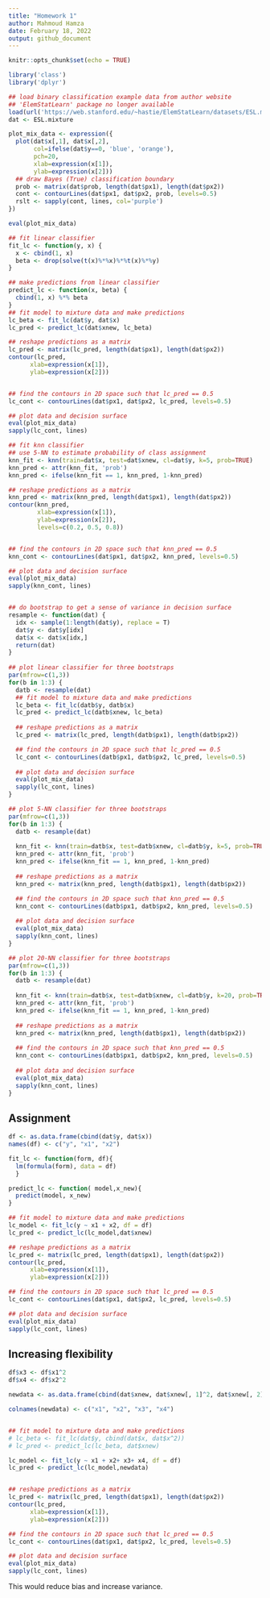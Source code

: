 ```yaml
---
title: "Homework 1"
author: Mahmoud Hamza
date: February 18, 2022  
output: github_document
---
```


```r
knitr::opts_chunk$set(echo = TRUE)
```

```r
library('class')
library('dplyr')

## load binary classification example data from author website 
## 'ElemStatLearn' package no longer available
load(url('https://web.stanford.edu/~hastie/ElemStatLearn/datasets/ESL.mixture.rda'))
dat <- ESL.mixture

plot_mix_data <- expression({
  plot(dat$x[,1], dat$x[,2],
       col=ifelse(dat$y==0, 'blue', 'orange'),
       pch=20,
       xlab=expression(x[1]),
       ylab=expression(x[2]))
  ## draw Bayes (True) classification boundary
  prob <- matrix(dat$prob, length(dat$px1), length(dat$px2))
  cont <- contourLines(dat$px1, dat$px2, prob, levels=0.5)
  rslt <- sapply(cont, lines, col='purple')
})

eval(plot_mix_data)

## fit linear classifier
fit_lc <- function(y, x) {
  x <- cbind(1, x)
  beta <- drop(solve(t(x)%*%x)%*%t(x)%*%y)
}

## make predictions from linear classifier
predict_lc <- function(x, beta) {
  cbind(1, x) %*% beta
}
## fit model to mixture data and make predictions
lc_beta <- fit_lc(dat$y, dat$x)
lc_pred <- predict_lc(dat$xnew, lc_beta)

## reshape predictions as a matrix
lc_pred <- matrix(lc_pred, length(dat$px1), length(dat$px2))
contour(lc_pred,
      xlab=expression(x[1]),
      ylab=expression(x[2]))


## find the contours in 2D space such that lc_pred == 0.5
lc_cont <- contourLines(dat$px1, dat$px2, lc_pred, levels=0.5)

## plot data and decision surface
eval(plot_mix_data)
sapply(lc_cont, lines)

## fit knn classifier
## use 5-NN to estimate probability of class assignment
knn_fit <- knn(train=dat$x, test=dat$xnew, cl=dat$y, k=5, prob=TRUE)
knn_pred <- attr(knn_fit, 'prob')
knn_pred <- ifelse(knn_fit == 1, knn_pred, 1-knn_pred)

## reshape predictions as a matrix
knn_pred <- matrix(knn_pred, length(dat$px1), length(dat$px2))
contour(knn_pred,
        xlab=expression(x[1]),
        ylab=expression(x[2]),
        levels=c(0.2, 0.5, 0.8))


## find the contours in 2D space such that knn_pred == 0.5
knn_cont <- contourLines(dat$px1, dat$px2, knn_pred, levels=0.5)

## plot data and decision surface
eval(plot_mix_data)
sapply(knn_cont, lines)


## do bootstrap to get a sense of variance in decision surface
resample <- function(dat) {
  idx <- sample(1:length(dat$y), replace = T)
  dat$y <- dat$y[idx]
  dat$x <- dat$x[idx,]
  return(dat)
}
  
## plot linear classifier for three bootstraps
par(mfrow=c(1,3))
for(b in 1:3) {
  datb <- resample(dat)
  ## fit model to mixture data and make predictions
  lc_beta <- fit_lc(datb$y, datb$x)
  lc_pred <- predict_lc(datb$xnew, lc_beta)
  
  ## reshape predictions as a matrix
  lc_pred <- matrix(lc_pred, length(datb$px1), length(datb$px2))

  ## find the contours in 2D space such that lc_pred == 0.5
  lc_cont <- contourLines(datb$px1, datb$px2, lc_pred, levels=0.5)
  
  ## plot data and decision surface
  eval(plot_mix_data)
  sapply(lc_cont, lines)
}

## plot 5-NN classifier for three bootstraps
par(mfrow=c(1,3))
for(b in 1:3) {
  datb <- resample(dat)
  
  knn_fit <- knn(train=datb$x, test=datb$xnew, cl=datb$y, k=5, prob=TRUE)
  knn_pred <- attr(knn_fit, 'prob')
  knn_pred <- ifelse(knn_fit == 1, knn_pred, 1-knn_pred)
  
  ## reshape predictions as a matrix
  knn_pred <- matrix(knn_pred, length(datb$px1), length(datb$px2))

  ## find the contours in 2D space such that knn_pred == 0.5
  knn_cont <- contourLines(datb$px1, datb$px2, knn_pred, levels=0.5)
  
  ## plot data and decision surface
  eval(plot_mix_data)
  sapply(knn_cont, lines)
}

## plot 20-NN classifier for three bootstraps
par(mfrow=c(1,3))
for(b in 1:3) {
  datb <- resample(dat)
  
  knn_fit <- knn(train=datb$x, test=datb$xnew, cl=datb$y, k=20, prob=TRUE)
  knn_pred <- attr(knn_fit, 'prob')
  knn_pred <- ifelse(knn_fit == 1, knn_pred, 1-knn_pred)
  
  ## reshape predictions as a matrix
  knn_pred <- matrix(knn_pred, length(datb$px1), length(datb$px2))
  
  ## find the contours in 2D space such that knn_pred == 0.5
  knn_cont <- contourLines(datb$px1, datb$px2, knn_pred, levels=0.5)
  
  ## plot data and decision surface
  eval(plot_mix_data)
  sapply(knn_cont, lines)
}

```


## Assignment 

```r
df <- as.data.frame(cbind(dat$y, dat$x))
names(df) <- c("y", "x1", "x2")

fit_lc <- function(form, df){
  lm(formula(form), data = df)
  }

predict_lc <- function( model,x_new){
  predict(model, x_new)
}

## fit model to mixture data and make predictions
lc_model <- fit_lc(y ~ x1 + x2, df = df)
lc_pred <- predict_lc(lc_model,dat$xnew)

## reshape predictions as a matrix
lc_pred <- matrix(lc_pred, length(dat$px1), length(dat$px2))
contour(lc_pred,
      xlab=expression(x[1]),
      ylab=expression(x[2]))
```

```r

## find the contours in 2D space such that lc_pred == 0.5
lc_cont <- contourLines(dat$px1, dat$px2, lc_pred, levels=0.5)

## plot data and decision surface
eval(plot_mix_data)
sapply(lc_cont, lines)
```


## Increasing flexibility


```r

df$x3 <- df$x1^2
df$x4 <- df$x2^2

newdata <- as.data.frame(cbind(dat$xnew, dat$xnew[, 1]^2, dat$xnew[, 2]^2))

colnames(newdata) <- c("x1", "x2", "x3", "x4")


## fit model to mixture data and make predictions
# lc_beta <- fit_lc(dat$y, cbind(dat$x, dat$x^2))
# lc_pred <- predict_lc(lc_beta, dat$xnew)

lc_model <- fit_lc(y ~ x1 + x2+ x3+ x4, df = df)
lc_pred <- predict_lc(lc_model,newdata)


## reshape predictions as a matrix
lc_pred <- matrix(lc_pred, length(dat$px1), length(dat$px2))
contour(lc_pred,
      xlab=expression(x[1]),
      ylab=expression(x[2]))

```
```r
## find the contours in 2D space such that lc_pred == 0.5
lc_cont <- contourLines(dat$px1, dat$px2, lc_pred, levels=0.5)

## plot data and decision surface
eval(plot_mix_data)
sapply(lc_cont, lines)

```

This would reduce bias and increase variance. 




